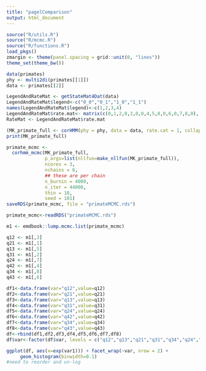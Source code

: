 ```yaml
---
title: "pagelComparison"
output: html_document
---
```


```r
source("R/utils.R")
source("R/mcmc.R")
source("R/functions.R")
load_pkgs()
zmargin <- theme(panel.spacing = grid::unit(0, "lines"))
theme_set(theme_bw())
```

```r
data(primates)
phy <- multi2di(primates[[1]])
data <- primates[[2]]
```

```r
LegendAndRateMat <- getStateMat4Dat(data)
LegendAndRateMat$legend<-c("0_0","0_1","1_0","1_1")
names(LegendAndRateMat$legend)<-c(1,2,3,4)
LegendAndRateMat$rate.mat<- matrix(c(0,1,2,0,3,0,0,4,5,0,0,6,0,7,8,0), nrow = 4, dimnames = list(c("(1)","(2)","(3)","(4)"), c("(1)","(2)","(3)","(4)")))
RateMat <- LegendAndRateMat$rate.mat
```

```r
(MK_primate_full <- corHMM(phy = phy, data = data, rate.cat = 1, collapse = FALSE, rate.mat = RateMat))
print(MK_primate_full)
```

```r
primate_mcmc <- 
  corhmm_mcmc(MK_primate_full,
              p_args=list(nllfun=make_nllfun(MK_primate_full)),
              ncores = 3,
              nchains = 6,
              ## these are per chain
              n_burnin = 4000,
              n_iter = 44000,
              thin = 10,
              seed = 101)
saveRDS(primate_mcmc, file = "primateMCMC.rds")

primate_mcmc<-readRDS("primateMCMC.rds")

m1 <- emdbook::lump.mcmc.list(primate_mcmc)
```

```r
q12 <- m1[,3]
q21 <- m1[,1]
q13 <- m1[,5]
q31 <- m1[,2]
q24 <- m1[,7]
q42 <- m1[,4]
q34 <- m1[,8]
q43 <- m1[,6]

df1<-data.frame(var="q12",value=q12)
df2<-data.frame(var="q21",value=q21)
df3<-data.frame(var="q13",value=q13)
df4<-data.frame(var="q31",value=q31)
df5<-data.frame(var="q24",value=q24)
df6<-data.frame(var="q42",value=q42)
df7<-data.frame(var="q34",value=q34)
df8<-data.frame(var="q43",value=q43)
df<-rbind(df1,df2,df3,df4,df5,df6,df7,df8)
df$var<-factor(df$var, levels = c("q12","q13","q21","q31","q34","q24","q43","q42"))

ggplot(df, aes(x=exp(var1))) + facet_wrap(~var, nrow = 2) +
     geom_histogram(binwidth=0.1)
#need to reorder and un-log
```
